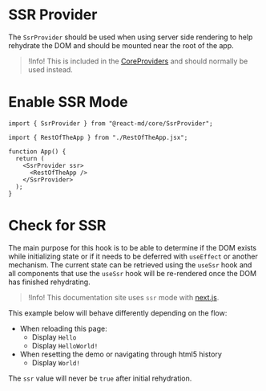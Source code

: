 # SSR Provider

The `SsrProvider` should be used when using server side rendering to help
rehydrate the DOM and should be mounted near the root of the app.

> !Info! This is included in the [CoreProviders](./core-providers) and should
> normally be used instead.

# Enable SSR Mode

```tsx
import { SsrProvider } from "@react-md/core/SsrProvider";

import { RestOfTheApp } from "./RestOfTheApp.jsx";

function App() {
  return (
    <SsrProvider ssr>
      <RestOfTheApp />
    </SsrProvider>
  );
}
```

# Check for SSR

The main purpose for this hook is to be able to determine if the DOM exists
while initializing state or if it needs to be deferred with `useEffect` or
another mechanism. The current state can be retrieved using the `useSsr` hook
and all components that use the `useSsr` hook will be re-rendered once the DOM
has finished rehydrating.

> !Info! This documentation site uses `ssr` mode with [next.js](https://nextjs.org/).

This example below will behave differently depending on the flow:

- When reloading this page:
  - Display `Hello`
  - Display `HelloWorld!`
- When resetting the demo or navigating through html5 history
  - Display `World!`

The `ssr` value will never be `true` after initial rehydration.

```demo source="./CheckForSsrExample.tsx"

```
